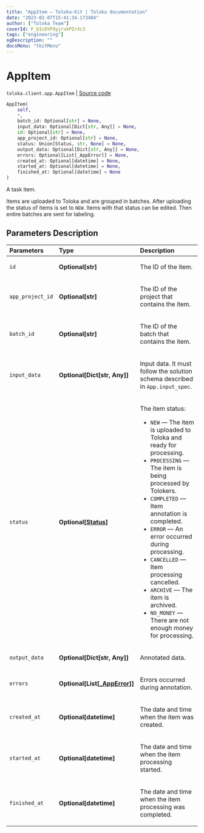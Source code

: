 ```yaml
---
title: "AppItem — Toloka-Kit | Toloka documentation"
date: "2023-02-07T15:41:34.173484"
author: ["Toloka Team"]
coverId: F_bIcOYF9yjrxkPZrXc3
tags: ["engineering"]
ogDescription: ""
docsMenu: "tkitMenu"
---
```


# AppItem
`toloka.client.app.AppItem` | [Source code](https://github.com/Toloka/toloka-kit/blob/v1.1.3/src/client/app/__init__.py#L123)

```python
AppItem(
    self,
    *,
    batch_id: Optional[str] = None,
    input_data: Optional[Dict[str, Any]] = None,
    id: Optional[str] = None,
    app_project_id: Optional[str] = None,
    status: Union[Status, str, None] = None,
    output_data: Optional[Dict[str, Any]] = None,
    errors: Optional[List[_AppError]] = None,
    created_at: Optional[datetime] = None,
    started_at: Optional[datetime] = None,
    finished_at: Optional[datetime] = None
)
```

A task item.

Items are uploaded to Toloka and are grouped in batches. After uploading the status of items is set to `NEW`. Items with that status can be edited. Then entire batches are sent for labeling.

## Parameters Description

| Parameters | Type | Description |
| :----------| :----| :-----------|
`id`|**Optional\[str\]**|<p>The ID of the item.</p>
`app_project_id`|**Optional\[str\]**|<p>The ID of the project that contains the item.</p>
`batch_id`|**Optional\[str\]**|<p>The ID of the batch that contains the item.</p>
`input_data`|**Optional\[Dict\[str, Any\]\]**|<p>Input data. It must follow the solution schema described in `App.input_spec`.</p>
`status`|**Optional\[[Status](/docs-new/toloka-kit/reference/toloka.client.app.AppItem.Status)\]**|<p>The item status:</p> <ul> <li>`NEW` — The item is uploaded to Toloka and ready for processing.</li> <li>`PROCESSING` — The item is being processed by Tolokers.</li> <li>`COMPLETED` — Item annotation is completed.</li> <li>`ERROR` — An error occurred during processing.</li> <li>`CANCELLED` — Item processing cancelled.</li> <li>`ARCHIVE` — The item is archived.</li> <li>`NO_MONEY` — There are not enough money for processing.</li> </ul>
`output_data`|**Optional\[Dict\[str, Any\]\]**|<p>Annotated data.</p>
`errors`|**Optional\[List\[[_AppError](/docs-new/toloka-kit/reference/toloka.client.app._AppError)\]\]**|<p>Errors occurred during annotation.</p>
`created_at`|**Optional\[datetime\]**|<p>The date and time when the item was created.</p>
`started_at`|**Optional\[datetime\]**|<p>The date and time when the item processing started.</p>
`finished_at`|**Optional\[datetime\]**|<p>The date and time when the item processing was completed.</p>
